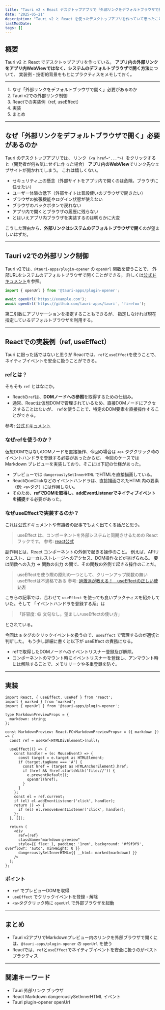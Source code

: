 ```yaml
---
title: "Tauri v2 × React デスクトップアプリで「外部リンクをデフォルトブラウザで開く」実装とその理由"
date: "2025-05-21"
description: "Tauri v2 と React を使ったデスクトップアプリを作っていて思ったこと"
lastModDate:
tags: []
---
```


## 概要

Tauri v2 と React でデスクトップアプリを作っている。
**アプリ内の外部リンクをアプリ内WebViewではなく、システムのデフォルトブラウザで開く方法**について、
実装例・技術的背景をもとにプラクティスをメモしておく。

---

1. なぜ「外部リンクをデフォルトブラウザで開く」必要があるのか
2. Tauri v2での外部リンク制御
3. Reactでの実装例（ref, useEffect）
4. 実装
5. まとめ

---

## なぜ「外部リンクをデフォルトブラウザで開く」必要があるのか

Tauri のデスクトップアプリでは、
リンク（`<a href="...">`）をクリックすると（開発者が何も気にせずに作った場合）
**アプリ内のWebView**でリンク先ウェブサイトが開かれてしまう。
これは嬉しくない。

- セキュリティ上の懸念（外部サイトをアプリ内で開くのは危険。ブラウザに任せたい）
- ユーザー体験の低下（外部サイトは普段使いのブラウザで開きたい）
- ブラウザの拡張機能やログイン状態が使えない
- ブラウザのバックボタンで戻れない
- アプリ内で開くとブラウザの履歴に残らない
- とはいえアプリ内ブラウザを実装するのは明らかに大変

こうした理由から、**外部リンクはシステムのデフォルトブラウザで開く**のが望ましいはずだ。

---

## Tauri v2での外部リンク制御

Tauri v2では、`@tauri-apps/plugin-opener` の `openUrl` 関数を使うことで、
外部URLをシステムのデフォルトブラウザで開くことができる。
詳しくは[公式ドキュメント](https://v2.tauri.app/reference/javascript/opener/#openurl)を参照。

```ts
import { openUrl } from '@tauri-apps/plugin-opener';

await openUrl('https://example.com');
await openUrl('https://github.com/tauri-apps/tauri', 'firefox');
```

第二引数にアプリケーションを指定することもできるが、
指定しなければ現在指定しているデフォルトブラウザを利用する。

---

## Reactでの実装例（ref, useEffect）

Tauri に限った話ではないと思うが Reactでは、`ref`と`useEffect`を使うことで、
ネイティブイベントを安全に扱うことができる。

### refとは？

そもそも `ref` とはなにか。

- Reactの`ref`は、**DOMノードへの参照**を取得するための仕組み。
- 通常、Reactは仮想DOMで管理されているため、直接DOMノードにアクセスすることはないが、
  `ref`を使うことで、特定のDOM要素を直接操作することができる。

参考: [公式ドキュメント](https://ja.react.dev/learn/referencing-values-with-refs)

### なぜrefを使うのか？

仮想DOMではないDOMノードを直接操作、今回の場合は `<a>` タグクリック時の
イベントハンドラを登録する必要があったからだ。
今回のケースでは Markdown プレビューを実装しており、そこには下記の仕様があった。

- プレビューでは `dangerouslySetInnerHTML` でHTMLを直接描画している。
- ReactのonClickなどのイベントハンドラは、直接描画されたHTML内の要素（例: `<a>`タグ）には作用しない。
- そのため、**refでDOMを取得し、addEventListenerでネイティブイベントを捕捉**する必要があった。

### なぜuseEffectで実装するのか？

これは公式ドキュメントや有識者の記事でもよく出てくる話だと思う。

> useEffect は、コンポーネントを外部システムと同期させるための React フックです。
参考: [react公式](https://ja.react.dev/reference/react/useEffect)

副作用とは、React コンポーネントの外側で起きる操作のこと。
例えば、APIリクエスト、ローカルストレージへのアクセス、DOM操作などが挙げられる。
要は関数への入力 → 関数の出力 の間で、その関数の外側で起きる操作のことだ。

> useEffectを使う際の原則の一つとして、クリーンアップ関数の無いuseEffectは不適格である
参考: [過激派が教える！　useEffectの正しい使い方](https://zenn.dev/uhyo/articles/useeffect-taught-by-extremist)

こちらの記事では、合わせて `useEffect` を使っても良いプラクティスを紹介していた。そして
「イベントハンドラを登録する系」は

> 「許容度: 😃 文句なし。望ましいuseEffectの使い方」

とされている。

今回は a タグのクリックイベントを扱うので、`useEffect` で管理するのが適切と判断した。
もう少し詳細に書くと以下が useEffect の責務になる。

- refで取得したDOMノードへのイベントリスナー登録及び解除。
- コンポーネントのマウント時にイベントリスナーを登録し、アンマウント時には解除することで、メモリリークや多重登録を防ぐ。

---

## 実装

```tsx
import React, { useEffect, useRef } from 'react';
import { marked } from 'marked';
import { openUrl } from '@tauri-apps/plugin-opener';

type MarkdownPreviewProps = {
  markdown: string;
};

const MarkdownPreview: React.FC<MarkdownPreviewProps> = ({ markdown }) => {
  const ref = useRef<HTMLDivElement>(null);

  useEffect(() => {
    const handler = (e: MouseEvent) => {
      const target = e.target as HTMLElement;
      if (target.tagName === 'A') {
        const href = (target as HTMLAnchorElement).href;
        if (href && !href.startsWith('file://')) {
          e.preventDefault();
          openUrl(href);
        }
      }
    };
    const el = ref.current;
    if (el) el.addEventListener('click', handler);
    return () => {
      if (el) el.removeEventListener('click', handler);
    };
  }, []);

  return (
    <div
      ref={ref}
      className="markdown-preview"
      style={{ flex: 1, padding: '1rem', background: '#f9f9f9', overflowY: 'auto', minHeight: 0 }}
      dangerouslySetInnerHTML={{ __html: marked(markdown) }}
    />
  );
};
```

### ポイント

- `ref` でプレビューDOMを取得
- `useEffect` でクリックイベントを登録・解除
- `<a>`タグクリック時に `openUrl` で外部ブラウザを起動

---

## まとめ

- Tauri v2アプリでMarkdownプレビュー内のリンクを外部ブラウザで開くには、`@tauri-apps/plugin-opener` の `openUrl` を使う
- Reactでは、`ref`と`useEffect`でネイティブイベントを安全に扱うのがベストプラクティス

---

## 関連キーワード

- Tauri 外部リンク ブラウザ
- React Markdown dangerouslySetInnerHTML イベント
- Tauri plugin-opener openUrl

